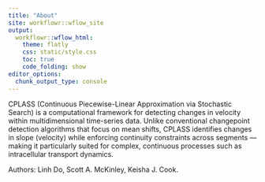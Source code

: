 ```yaml
---
title: "About"
site: workflowr::wflow_site
output:
  workflowr::wflow_html:
    theme: flatly
    css: static/style.css
    toc: true
    code_folding: show
editor_options:
  chunk_output_type: console
---
```


CPLASS (Continuous Piecewise-Linear Approximation via Stochastic Search) is a computational framework for detecting changes in velocity within multidimensional time-series data.
Unlike conventional changepoint detection algorithms that focus on mean shifts, CPLASS identifies changes in slope (velocity) while enforcing continuity constraints across segments — making it particularly suited for complex, continuous processes such as intracellular transport dynamics.

Authors: Linh Do, Scott A. McKinley, Keisha J. Cook.

